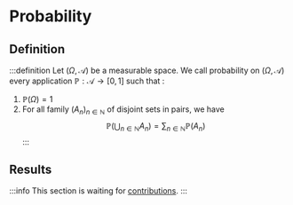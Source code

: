 # Probability

## Definition

:::definition
Let $(\Omega, \mathcal{A})$ be a measurable space. We call probability on $(\Omega, \mathcal{A})$ every application $\mathbb{P} : \mathcal{A} \rightarrow [0, 1]$ such that :

1. $\mathbb{P}(\Omega) = 1$
2. For all family $(A_n)_{n \in \mathbb{N}}$ of disjoint sets in pairs, we have
$$
\mathbb{P}\left(\bigcup_{n \in \mathbb{N}}A_n\right) = \sum_{n \in \mathbb{N}}\mathbb{P}(A_n)
$$
:::

## Results

:::info
This section is waiting for [contributions](/contributing).
:::